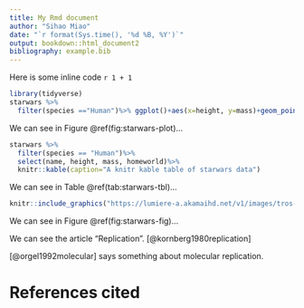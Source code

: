 ```yaml
---
title: My Rmd document
author: "Sihao Miao"
date: "`r format(Sys.time(), '%d %B, %Y')`"
output: bookdown::html_document2
bibliography: example.bib
---
```


Here is some inline code `r 1 + 1`

```r
library(tidyverse)
starwars %>%
  filter(species =="Human")%>% ggplot()+aes(x=height, y=mass)+geom_point()
```

We can see in Figure \@ref(fig:starwars-plot)...

```r
starwars %>%
  filter(species == "Human")%>%
  select(name, height, mass, homeworld)%>%
  knitr::kable(caption="A knitr kable table of starwars data")
```

We can see in Table \@ref(tab:starwars-tbl)...

```r
knitr::include_graphics("https://lumiere-a.akamaihd.net/v1/images/tros-hero-in-theaters-mobile-a_e8a421c0.jpeg?region=0,0,1024,626&width=960")
```

We can see in Figure \@ref(fig:starwars-fig)...

We can see the article "Replication". [@kornberg1980replication]      

[@orgel1992molecular] says something about molecular replication.


# References cited